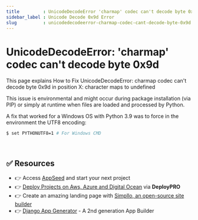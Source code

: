 ```yaml
---
title         : UnicodeDecodeError 'charmap' codec can't decode byte 0x9d
sidebar_label : Unicode Decode 0x9d Error
slug          : unicodedecodeerror-charmap-codec-cant-decode-byte-0x9d
---
```


# UnicodeDecodeError: 'charmap' codec can't decode byte 0x9d

<SubHeading>This page explains How to Fix UnicodeDecodeError: charmap codec can't decode byte 0x9d in position X: character maps to undefined</SubHeading>

This issue is environmental and might occur during package installation (via PIP) or simply at runtime when files are loaded and processed by Python. 

A fix that worked for a Windows OS with Python 3.9 was to force in the environment the UTF8 encoding:

```bash
$ set PYTHONUTF8=1 # For Windows CMD
```

<br />

## ✅ Resources 

- 👉 Access [AppSeed](https://appseed.us/) and start your next project
- 👉 [Deploy Projects on Aws, Azure and Digital Ocean](https://www.docs.deploypro.dev/) via **DeployPRO**
- 👉 Create an amazing landing page with [Simpllo, an open-source site builder](https://www.simpllo.com/)
- 👉 [Django App Generator](https://app-generator.dev/django/) - A 2nd generation App Builder
